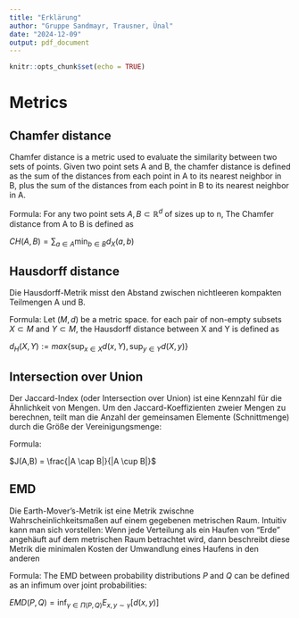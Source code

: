 ```yaml
---
title: "Erklärung"
author: "Gruppe Sandmayr, Trausner, Ünal"
date: "2024-12-09"
output: pdf_document
---
```


```r
knitr::opts_chunk$set(echo = TRUE)
```

# Metrics

## Chamfer distance
Chamfer distance is a metric used to evaluate the similarity between two sets of points. 
Given two point sets A and B, the chamfer distance is defined as the sum of the distances from each point in A to its nearest neighbor in B, plus the sum of the distances from each point in B to its nearest neighbor in A.

Formula: For any two point sets $A,B \subset \mathbb{R}^d$ of sizes up to n, The Chamfer distance from A to B is defined as 
  
$CH(A,B) = \sum_{a \in A}{\min_{b \in B} d_X(a,b)}$

## Hausdorff distance
Die Hausdorff-Metrik misst den Abstand zwischen nichtleeren kompakten Teilmengen A und B.

Formula: Let $(M,d)$ be a metric space. for each pair of non-empty subsets $X \subset M$ and $Y \subset M$, the Hausdorff distance between X and Y is defined as

$d_H(X,Y) := max\{\sup_{x \in X}d(x,Y), \sup_{y \in Y}d(X,y)\}$

## Intersection over Union
Der Jaccard-Index (oder Intersection over Union) ist eine Kennzahl für die Ähnlichkeit von Mengen. Um den Jaccard-Koeffizienten zweier Mengen zu berechnen, teilt man die Anzahl der gemeinsamen Elemente (Schnittmenge) durch die Größe der Vereinigungsmenge:

Formula: 

$J(A,B) = \frac{|A \cap B|}{|A \cup B|}$

## EMD
Die Earth-Mover's-Metrik ist eine Metrik zwischne Wahrscheinlichkeitsmaßen auf einem gegebenen metrischen Raum.
Intuitiv kann man sich vorstellen: Wenn jede Verteilung als ein Haufen von "Erde" angehäuft auf dem metrischen Raum betrachtet wird, dann beschreibt diese Metrik die minimalen Kosten der Umwandlung eines Haufens in den anderen

Formula: The EMD between probability distributions $P$ and $Q$ can be defined as an infimum over joint probabilities: 

$EMD(P,Q) = \inf_{\gamma \in \Pi(P,Q)} E_{x,y \sim \gamma} [d(x,y)]$




